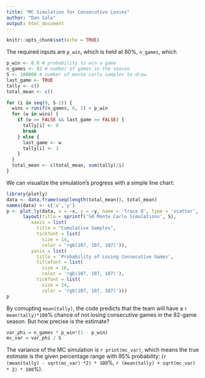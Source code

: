```yaml
---
title: "MC Simulation for Consecutive Losses"
author: "Dan Salo"
output: html_document
---
```


```r
knitr::opts_chunk$set(echo = TRUE)
```

The required inputs are `p_win`, which is held at 80\%, `n_games`, which

```r
p_win <- 0.8 # probability to win a game
n_games <- 82 # number of games in the season
S <- 100000 # number of monte carlo samples to draw.
last_game <- TRUE
tally <- c()
total_mean <- c()

for (i in seq(0, S-1)) {
  wins = runif(n_games, 0, 1) < p_win
  for (w in wins) {
    if (w == FALSE && last_game == FALSE) {
      tally[i] <- 0
      break
    } else {
      last_game <- w
      tally[i] <- 1
    }
  }
  total_mean <- c(total_mean, sum(tally)/i)
}
```

We can visualize the simulation's progress with a simple line chart:

```r
library(plotly)
data <- data.frame(seq(length(total_mean)), total_mean)
names(data) <- c('x','y')
p <- plot_ly(data, x = ~x, y = ~y, name = 'trace 0', type = 'scatter', mode = 'lines', line=list(color='rgb(0,140,168)')) %>%
      layout(title = sprintf('%d Monte Carlo Simulations', S),
         xaxis = list(
           title = "Cumulative Samples",
           tickfont = list(
             size = 14,
             color = 'rgb(107, 107, 107)')),
         yaxis = list(
           title = 'Probability of Losing Consecutive Games',
           titlefont = list(
             size = 16,
             color = 'rgb(107, 107, 107)'),
           tickfont = list(
             size = 14,
             color = 'rgb(107, 107, 107)')))
p
```

By comupting `mean(tally)`, the code predicts that the team will have a `r mean(tally)*100`% chance of not losing consecutive games in the 82-game season. But how precise is the estimate?

```r
var_phi = n_games * p_win*(1 - p_win)
mc_var = var_phi / S
```

The variance of the MC simulation is `r print(mc_var)`, which means the true estimate is the given percentage range with 95% probability: (`r (mean(tally) - sqrt(mc_var) *2) * 100`%, `r (mean(tally) + sqrt(mc_var) * 2) * 100`%).